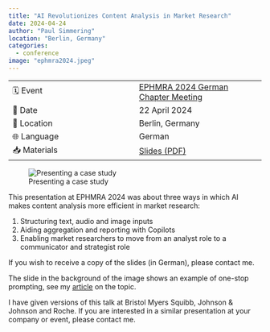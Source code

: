 ```yaml
---
title: "AI Revolutionizes Content Analysis in Market Research"
date: 2024-04-24
author: "Paul Simmering"
location: "Berlin, Germany"
categories:
  - conference
image: "ephmra2024.jpeg"
---
```


| | |
| --- | --- |
| 🗓️ Event | [EPHMRA 2024 German Chapter Meeting](https://www.ephmra.org/events/43)|
| 📅 Date | 22 April 2024 |
| 📍 Location | Berlin, Germany |
| 🌐 Language | German |
| 📥 Materials | [Slides (PDF)](/talks/ephmra2024/ephmra_2024_llms.pdf) |

![Presenting a case study](ephmra2024.jpeg)

This presentation at EPHMRA 2024 was about three ways in which AI makes content analysis more efficient in market research:

1. Structuring text, audio and image inputs
2. Aiding aggregation and reporting with Copilots
3. Enabling market researchers to move from an analyst role to a communicator and strategist role

If you wish to receive a copy of the slides (in German), please contact me.

The slide in the background of the image shows an example of one-stop prompting, see my [article](/blog/one-stop-nlp/) on the topic.

I have given versions of this talk at Bristol Myers Squibb, Johnson & Johnson and Roche. If you are interested in a similar presentation at your company or event, please contact me.
